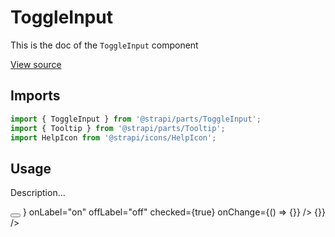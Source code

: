 <!--- ToggleInput.stories.mdx --->


<Meta title="Design System/Molecules/ToggleInput" component={ToggleInput} />

# ToggleInput

This is the doc of the `ToggleInput` component

[View source](https://github.com/strapi/parts/tree/develop/packages/strapi-parts/src/ToggleInput)

## Imports

```js
import { ToggleInput } from '@strapi/parts/ToggleInput';
import { Tooltip } from '@strapi/parts/Tooltip';
import HelpIcon from '@strapi/icons/HelpIcon';
```

## Usage

Description...

<Canvas>
  <Story name="base">
    <ToggleInput
      hint="Enable provider"
      label="Enabled"
      name="enable-provider"
      labelAction={
        <Tooltip description="Content of the tooltip">
          <button
            aria-label="Information about the email"
            style={{ border: 'none', padding: 0, background: 'transparent' }}
          >
            <HelpIcon aria-hidden={true} />
          </button>
        </Tooltip>
      }
      onLabel="on"
      offLabel="off"
      checked={true}
      onChange={() => {}}
    />
  </Story>
  <Story name="error">
    <ToggleInput
      hint="Enable provider"
      error="this field is required"
      label="Label"
      name="enable-provider"
      onLabel="on"
      offLabel="off"
      checked={false}
      onChange={() => {}}
    />
  </Story>
</Canvas>
